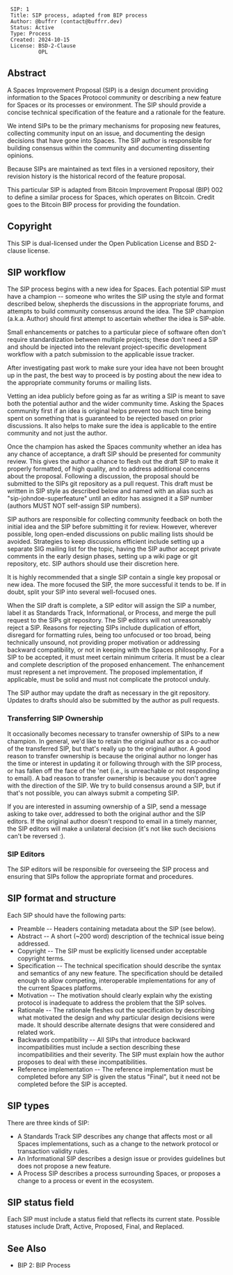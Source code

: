   SIP: 1
  Title: SIP process, adapted from BIP process
  Author: @buffrr (contact@buffrr.dev)
  Status: Active
  Type: Process
  Created: 2024-10-15
  License: BSD-2-Clause
           OPL

==Abstract==

A Spaces Improvement Proposal (SIP) is a design document providing information to the Spaces Protocol community or describing a new feature for Spaces or its processes or environment. The SIP should provide a concise technical specification of the feature and a rationale for the feature.

We intend SIPs to be the primary mechanisms for proposing new features, collecting community input on an issue, and documenting the design decisions that have gone into Spaces. The SIP author is responsible for building consensus within the community and documenting dissenting opinions.

Because SIPs are maintained as text files in a versioned repository, their revision history is the historical record of the feature proposal.

This particular SIP is adapted from Bitcoin Improvement Proposal (BIP) 002 to define a similar process for Spaces, which operates on Bitcoin. Credit goes to the Bitcoin BIP process for providing the foundation.

==Copyright==

This SIP is dual-licensed under the Open Publication License and BSD 2-clause license.

==SIP workflow==

The SIP process begins with a new idea for Spaces. Each potential SIP must have a champion -- someone who writes the SIP using the style and format described below, shepherds the discussions in the appropriate forums, and attempts to build community consensus around the idea. The SIP champion (a.k.a. Author) should first attempt to ascertain whether the idea is SIP-able.

Small enhancements or patches to a particular piece of software often don't require standardization between multiple projects; these don't need a SIP and should be injected into the relevant project-specific development workflow with a patch submission to the applicable issue tracker.

After investigating past work to make sure your idea have not been brought up in the past, the best way to proceed is by posting about the new idea to the appropriate community forums or mailing lists.

Vetting an idea publicly before going as far as writing a SIP is meant to save both the potential author and the wider community time. Asking the Spaces community first if an idea is original helps prevent too much time being spent on something that is guaranteed to be rejected based on prior discussions. It also helps to make sure the idea is applicable to the entire community and not just the author.

Once the champion has asked the Spaces community whether an idea has any chance of acceptance, a draft SIP should be presented for community review. This gives the author a chance to flesh out the draft SIP to make it properly formatted, of high quality, and to address additional concerns about the proposal. Following a discussion, the proposal should be submitted to the SIPs git repository as a pull request. This draft must be written in SIP style as described below and named with an alias such as "sip-johndoe-superfeature" until an editor has assigned it a SIP number (authors MUST NOT self-assign SIP numbers).

SIP authors are responsible for collecting community feedback on both the initial idea and the SIP before submitting it for review. However, wherever possible, long open-ended discussions on public mailing lists should be avoided. Strategies to keep discussions efficient include setting up a separate SIG mailing list for the topic, having the SIP author accept private comments in the early design phases, setting up a wiki page or git repository, etc. SIP authors should use their discretion here.

It is highly recommended that a single SIP contain a single key proposal or new idea. The more focused the SIP, the more successful it tends to be. If in doubt, split your SIP into several well-focused ones.

When the SIP draft is complete, a SIP editor will assign the SIP a number, label it as Standards Track, Informational, or Process, and merge the pull request to the SIPs git repository. The SIP editors will not unreasonably reject a SIP. Reasons for rejecting SIPs include duplication of effort, disregard for formatting rules, being too unfocused or too broad, being technically unsound, not providing proper motivation or addressing backward compatibility, or not in keeping with the Spaces philosophy. For a SIP to be accepted, it must meet certain minimum criteria. It must be a clear and complete description of the proposed enhancement. The enhancement must represent a net improvement. The proposed implementation, if applicable, must be solid and must not complicate the protocol unduly.

The SIP author may update the draft as necessary in the git repository. Updates to drafts should also be submitted by the author as pull requests.

===Transferring SIP Ownership===

It occasionally becomes necessary to transfer ownership of SIPs to a new champion. In general, we'd like to retain the original author as a co-author of the transferred SIP, but that's really up to the original author. A good reason to transfer ownership is because the original author no longer has the time or interest in updating it or following through with the SIP process, or has fallen off the face of the 'net (i.e., is unreachable or not responding to email). A bad reason to transfer ownership is because you don't agree with the direction of the SIP. We try to build consensus around a SIP, but if that's not possible, you can always submit a competing SIP.

If you are interested in assuming ownership of a SIP, send a message asking to take over, addressed to both the original author and the SIP editors. If the original author doesn't respond to email in a timely manner, the SIP editors will make a unilateral decision (it's not like such decisions can't be reversed :).

===SIP Editors===

The SIP editors will be responsible for overseeing the SIP process and ensuring that SIPs follow the appropriate format and procedures.

==SIP format and structure==

Each SIP should have the following parts:

* Preamble -- Headers containing metadata about the SIP (see below).
* Abstract -- A short (~200 word) description of the technical issue being addressed.
* Copyright -- The SIP must be explicitly licensed under acceptable copyright terms.
* Specification -- The technical specification should describe the syntax and semantics of any new feature. The specification should be detailed enough to allow competing, interoperable implementations for any of the current Spaces platforms.
* Motivation -- The motivation should clearly explain why the existing protocol is inadequate to address the problem that the SIP solves.
* Rationale -- The rationale fleshes out the specification by describing what motivated the design and why particular design decisions were made. It should describe alternate designs that were considered and related work.
* Backwards compatibility -- All SIPs that introduce backward incompatibilities must include a section describing these incompatibilities and their severity. The SIP must explain how the author proposes to deal with these incompatibilities.
* Reference implementation -- The reference implementation must be completed before any SIP is given the status "Final", but it need not be completed before the SIP is accepted.

==SIP types==

There are three kinds of SIP:

* A Standards Track SIP describes any change that affects most or all Spaces implementations, such as a change to the network protocol or transaction validity rules.
* An Informational SIP describes a design issue or provides guidelines but does not propose a new feature.
* A Process SIP describes a process surrounding Spaces, or proposes a change to a process or event in the ecosystem.

==SIP status field==

Each SIP must include a status field that reflects its current state. Possible statuses include Draft, Active, Proposed, Final, and Replaced.

==See Also==

* BIP 2: BIP Process
